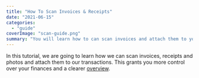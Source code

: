 ```yaml
---
title: "How To Scan Invoices & Receipts"
date: "2021-06-15"
categories: 
  - "guide"
coverImage: "scan-guide.png"
summary: "You will learn how to can scan invoices and attach them to your transactions."
---
```


In this tutorial, we are going to learn how we can scan invoices, receipts and photos and attach them to our transactions. This grants you more control over your finances and a clearer [overview](/features/).

<YouTube url="https://youtu.be/rFdUF_nd1Es" />
